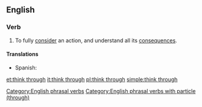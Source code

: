==English==

===Verb===
{{en-verb|head=[[think]] [[through]]|thinks through|thinking through|thought through}}

# To fully [[consider]] an action, and understand all its [[consequence]]s.

====Translations====
{{trans-top|to fully consider an action}}
{{trans-mid}}
* Spanish: {{t|es|cavilar}}
{{trans-bottom}}

[[Category:English phrasal verbs]]
[[Category:English phrasal verbs with particle (through)]]

[[et:think through]]
[[it:think through]]
[[pl:think through]]
[[simple:think through]]